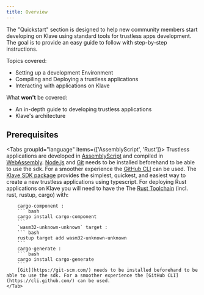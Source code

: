 ```yaml
---
title: Overview
---
```


The "Quickstart" section is designed to help new community members start developing on Klave using standard tools for trustless apps development. The goal is to provide an easy guide to follow with step-by-step instructions.

Topics covered:

-   Setting up a development Environment
-   Compiling and Deploying a trustless applications
-   Interacting with applications on Klave

What **won't** be covered:

-   An in-depth guide to developing trustless applications
-   Klave's architecture

## Prerequisites
<Tabs groupId="language" items={['AssemblyScript', 'Rust']}>
    <Tab value="AssemblyScript">
        Trustless applications are developed in [AssemblyScript](https://www.assemblyscript.org/) and compiled in [WebAssembly](https://webassembly.org/).
        [Node.js](https://nodejs.org/) and [Git](https://git-scm.com/) needs to be installed beforehand to be able to use the sdk. For a smoother experience the [GitHub CLI](https://cli.github.com/) can be used.
        The [Klave SDK package](https://www.npmjs.com/package/create-on-klave) provides the simplest, quickest, and easiest way to create a new trustless applications using typescript.
    </Tab>
    <Tab value="Rust">
        For deploying Rust applications on Klave you will need to have the The [Rust Toolchain](https://www.rust-lang.org/tools/install) (incl. rust, rustup, cargo) with:
        
        cargo-component :
        ``` bash
        cargo install cargo-component
        ```
        `wasm32-unknown-unknown` target :
        ``` bash
        rustup target add wasm32-unknown-unknown
        ```
        cargo-generate :
        ``` bash
        cargo install cargo-generate
        ```
        [Git](https://git-scm.com/) needs to be installed beforehand to be able to use the sdk. For a smoother experience the [GitHub CLI](https://cli.github.com/) can be used.
    </Tab>
</Tabs>